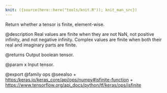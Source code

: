 ```yaml
---
knit: ({source(here::here("tools/knit.R")); knit_man_src})
---
```

Return whether a tensor is finite, element-wise.

@description
Real values are finite when they are not NaN, not positive infinity, and
not negative infinity. Complex values are finite when both their real
and imaginary parts are finite.

@returns
    Output boolean tensor.

@param x Input tensor.

@export
@family ops
@seealso
+ <https:/keras.io/keras_core/api/ops/numpy#isfinite-function>
+ <https://www.tensorflow.org/api_docs/python/tf/keras/ops/isfinite>
